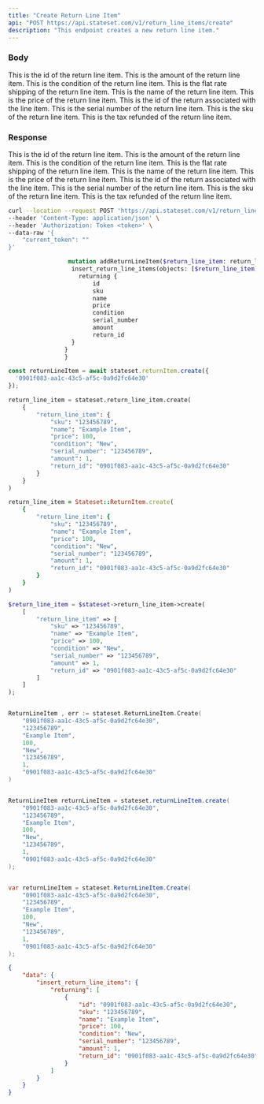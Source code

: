 ```yaml
---
title: "Create Return Line Item"
api: "POST https://api.stateset.com/v1/return_line_items/create"
description: "This endpoint creates a new return line item."
---
```


### Body

<ParamField body="id" name="id" type="string">
  This is the id of the return line item.
</ParamField>

<ParamField body="amount" name="amount" type="string">
  This is the amount of the return line item.
</ParamField>

<ParamField body="condition" name="condition" type="string">
  This is the condition of the return line item.
</ParamField>

<ParamField body="flat_rate_shipping" name="flat_rate_shipping" type="string">
  This is the flat rate shipping of the return line item.
</ParamField>

<ParamField body="name" name="name" type="string">
  This is the name of the return line item.
</ParamField>

<ParamField body="price" name="price" type="string">
  This is the price of the return line item.
</ParamField>

<ParamField body="return_id" name="return_id" type="string">
  This is the id of the return associated with the line item.
</ParamField>

<ParamField body="serial_number" name="serial_number" type="string">
  This is the serial number of the return line item.
</ParamField>

<ParamField body="sku" name="sku" type="string">
  This is the sku of the return line item.
</ParamField>

<ParamField body="tax_refunded" name="tax_refunded" type="string">
  This is the tax refunded of the return line item.
</ParamField>

### Response

  <ResponseField name="id" type="string">
    This is the id of the return line item.
  </ResponseField>

  <ResponseField name="amount" type="string">
    This is the amount of the return line item.
  </ResponseField>

  <ResponseField name="condition" type="string">
    This is the condition of the return line item.
  </ResponseField>

  <ResponseField name="flat_rate_shipping" type="string">
    This is the flat rate shipping of the return line item.
  </ResponseField>

  <ResponseField name="name" type="string">
    This is the name of the return line item.
  </ResponseField>

  <ResponseField name="price" type="string">
    This is the price of the return line item.
  </ResponseField>

  <ResponseField name="return_id" type="string">
    This is the id of the return associated with the line item.
  </ResponseField>

  <ResponseField name="serial_number" type="string">
    This is the serial number of the return line item.
  </ResponseField>

  <ResponseField name="sku" type="string">
    This is the sku of the return line item.
  </ResponseField>

  <ResponseField name="tax_refunded" type="string">
    This is the tax refunded of the return line item.
  </ResponseField>

<RequestExample>

```bash cURL
curl --location --request POST 'https://api.stateset.com/v1/return_line_item' \
--header 'Content-Type: application/json' \
--header 'Authorization: Token <token>' \
--data-raw '{
    "current_token": ""
}'
```

```graphQL GraphQL
                 mutation addReturnLineItem($return_line_item: return_line_items_insert_input!) {
                  insert_return_line_items(objects: [$return_line_item]) {
                    returning {
                        id
                        sku
                        name
                        price
                        condition
                        serial_number
                        amount
                        return_id
                  }
                }
                }
```

```js Node.js
const returnLineItem = await stateset.returnItem.create({
  '0901f083-aa1c-43c5-af5c-0a9d2fc64e30'
});

```

```python Python
return_line_item = stateset.return_line_item.create(
    {
        "return_line_item": {
            "sku": "123456789",
            "name": "Example Item",
            "price": 100,
            "condition": "New",
            "serial_number": "123456789",
            "amount": 1,
            "return_id": "0901f083-aa1c-43c5-af5c-0a9d2fc64e30"
        }
    }
)
```

```ruby Ruby
return_line_item = Stateset::ReturnItem.create(
    {
        "return_line_item": {
            "sku": "123456789",
            "name": "Example Item",
            "price": 100,
            "condition": "New",
            "serial_number": "123456789",
            "amount": 1,
            "return_id": "0901f083-aa1c-43c5-af5c-0a9d2fc64e30"
        }
    }
)
```

```php PHP
$return_line_item = $stateset->return_line_item->create(
    [
        "return_line_item" => [
            "sku" => "123456789",
            "name" => "Example Item",
            "price" => 100,
            "condition" => "New",
            "serial_number" => "123456789",
            "amount" => 1,
            "return_id" => "0901f083-aa1c-43c5-af5c-0a9d2fc64e30"
        ]
    ]
);
```

```go Golang

ReturnLineItem , err := stateset.ReturnLineItem.Create(
    "0901f083-aa1c-43c5-af5c-0a9d2fc64e30",
    "123456789",
    "Example Item",
    100,
    "New",
    "123456789",
    1,
    "0901f083-aa1c-43c5-af5c-0a9d2fc64e30"
)
```

```java Java

ReturnLineItem returnLineItem = stateset.returnLineItem.create(
    "0901f083-aa1c-43c5-af5c-0a9d2fc64e30",
    "123456789",
    "Example Item",
    100,
    "New",
    "123456789",
    1,
    "0901f083-aa1c-43c5-af5c-0a9d2fc64e30"
);
```

```csharp C#

var returnLineItem = stateset.ReturnLineItem.Create(
    "0901f083-aa1c-43c5-af5c-0a9d2fc64e30",
    "123456789",
    "Example Item",
    100,
    "New",
    "123456789",
    1,
    "0901f083-aa1c-43c5-af5c-0a9d2fc64e30"
);
```

</RequestExample>

<ResponseExample>

```json Response
{
    "data": {
        "insert_return_line_items": {
            "returning": [
                {
                    "id": "0901f083-aa1c-43c5-af5c-0a9d2fc64e30",
                    "sku": "123456789",
                    "name": "Example Item",
                    "price": 100,
                    "condition": "New",
                    "serial_number": "123456789",
                    "amount": 1,
                    "return_id": "0901f083-aa1c-43c5-af5c-0a9d2fc64e30"
                }
            ]
        }
    }
}
```

</ResponseExample>

